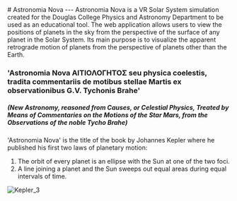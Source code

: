 
<title>About</title>

<div className='prose mx-auto my-12 prose-headings:my-0 prose-hr:my-2 prose-h5:font-medium prose-img:mx-auto'>
# Astronomia Nova
---
Astronomia Nova is a VR Solar System simulation created for the Douglas College Physics and Astronomy Department to be used as an educational tool. The web application allows users to view the positions of planets in the sky from the perspective of the surface of any planet in the Solar System. Its main purpose is to visualize the apparent retrograde motion of planets from the perspective of planets other than the Earth.

### 'Astronomia Nova ΑΙΤΙΟΛΟΓΗΤΟΣ seu physica coelestis, tradita commentariis de motibus stellae Martis ex observationibus G.V. Tychonis Brahe'

##### (New Astronomy, reasoned from Causes, or Celestial Physics, Treated by Means of Commentaries on the Motions of the Star Mars, from the Observations of the noble Tycho Brahe)

'Astronomia Nova' is the title of the book by Johannes Kepler where he published his first two laws of planetary motion:

1. The orbit of every planet is an ellipse with the Sun at one of the two foci.
2. A line joining a planet and the Sun sweeps out equal areas during equal intervals of time.
  
![Kepler_3](https://github.com/nagillimnayr/astronomia-nova/assets/118490362/5f8ea883-70e5-4641-8685-bd3da6a36082)

</div>
